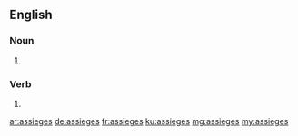 ==English==

===Noun===
{{head|en|plural}}

# {{plural of|assiege|lang=en}}

===Verb===
{{head|en|verb form}}

# {{en-third-person singular of|assiege}}

[[ar:assieges]]
[[de:assieges]]
[[fr:assieges]]
[[ku:assieges]]
[[mg:assieges]]
[[my:assieges]]
